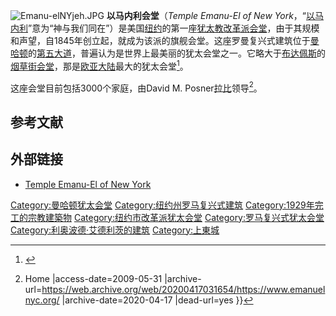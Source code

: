 [[Image:Emanu-elNYjeh.JPG|thumb]]
'''以马内利会堂'''（''Temple Emanu-El of New York''，“[[以马内利|以马内利]]”意为“神与我们同在”）是美国[[纽约|纽约]]的第一座[[犹太教改革派|犹太教改革派]][[猶太會堂|会堂]]，由于其规模和声望，自1845年创立起，就成为该派的旗舰会堂。这座罗曼复兴式建筑位于[[曼哈顿|曼哈顿]]的[[第五大道|第五大道]]，普遍认为是世界上最美丽的犹太会堂之一。它略大于[[布达佩斯|布达佩斯]]的[[烟草街会堂|烟草街会堂]]，那是[[欧亚大陆|欧亚大陆]]最大的犹太会堂<ref>{{Cite web |url=http://www.sacred-destinations.com/sacred-sites/world-records-largest-tallest-religious-buildings.htm |title=Sacred Destinations Largest Sacred Sites in the World |accessdate=2009-05-31 |archive-date=2008-07-23 |archive-url=https://web.archive.org/web/20080723171704/http://sacred-destinations.com/sacred-sites/world-records-largest-tallest-religious-buildings.htm |dead-url=no }}</ref>。

这座会堂目前包括3000个家庭，由David M. Posner[[拉比|拉比]]领导<ref>{{Cite web |url=http://www.emanuelnyc.org/ |title=Emanu-El {{!}} Home<!-- Bot generated title --> |access-date=2009-05-31 |archive-url=https://web.archive.org/web/20200417031654/https://www.emanuelnyc.org/ |archive-date=2020-04-17 |dead-url=yes }}</ref>。

==参考文献==
{{reflist}}

==外部链接==
*[https://web.archive.org/web/20200417031654/https://www.emanuelnyc.org/ Temple Emanu-El of New York]

{{DEFAULTSORT:Emanu-El}}
[[Category:曼哈顿犹太会堂|Category:曼哈顿犹太会堂]]
[[Category:纽约州罗马复兴式建筑|Category:纽约州罗马复兴式建筑]]
[[Category:1929年完工的宗教建築物|Category:1929年完工的宗教建築物]]
[[Category:纽约市改革派犹太会堂|Category:纽约市改革派犹太会堂]]
[[Category:罗马复兴式犹太会堂|Category:罗马复兴式犹太会堂]]
[[Category:利奥波德·艾德利茨的建筑|Category:利奥波德·艾德利茨的建筑]]
[[Category:上東城|Category:上東城]]